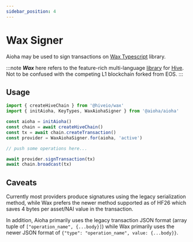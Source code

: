 ```yaml
---
sidebar_position: 4
---
```


# Wax Signer

Aioha may be used to sign transactions on [Wax Typescript](https://gitlab.syncad.com/hive/wax/-/tree/develop/ts?ref_type=heads) library.

:::note
***Wax*** here refers to the feature-rich multi-language [library](https://gitlab.syncad.com/hive/wax) for [Hive](https://hive.io). Not to be confused with the competing L1 blockchain forked from EOS.
:::

## Usage

```js
import { createHiveChain } from '@hiveio/wax'
import { initAioha, KeyTypes, WaxAiohaSigner } from '@aioha/aioha'

const aioha = initAioha()
const chain = await createHiveChain()
const tx = await chain.createTransaction()
const provider = WaxAiohaSigner.for(aioha, 'active')

// push some operations here...

await provider.signTransaction(tx)
await chain.broadcast(tx)
```

## Caveats

Currently most providers produce signatures using the legacy serialization method, while Wax prefers the newer method supported as of HF26 which saves 4 bytes per asset/NAI value in the transaction.

In addition, Aioha primarily uses the legacy transaction JSON format (array tuple of `["operation_name", {...body}]`) while Wax primarily uses the newer JSON format of `{"type": "operation_name", value: {...body}}`.

